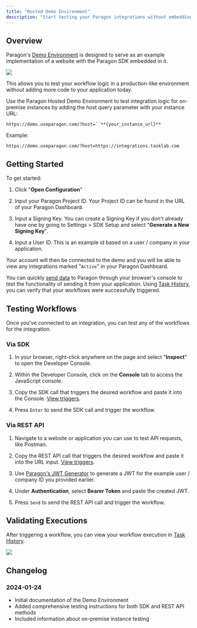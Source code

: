```yaml
---
title: "Hosted Demo Environment"
description: "Start testing your Paragon integrations without embedding our SDK"
---
```


## Overview

Paragon's [Demo Environment](https://demo.useparagon.com/) is designed to serve as an example implementation of a website with the Paragon SDK embedded in it.

<Frame>
  <img src="/images/demo-1.avif"/>
</Frame>

This allows you to test your workflow logic in a production-like environment without adding more code to your application today.

<CardGroup>
  <Card
    title="Paragon - Demo Mode"
    icon="play"
    href="https://demo.useparagon.com"
    horizontal
  />
</CardGroup>
<Accordion
  title="Testing an On-Premise Instnace?"
>
Use the Paragon Hosted Demo Environment to test integration logic for on-premise instances by adding the host query parameter with your instance URL:

`https://demo.useparagon.com/?host=``**{your_instance_url}**`

Example:

`https://demo.useparagon.com/?host=https://integrations.tasklab.com`
</Accordion>


## Getting Started

To get started:

1.  Click "**Open Configuration**"

2.  Input your Paragon Project ID. Your Project ID can be found in the URL of your Paragon Dashboard.

3.  Input a Signing Key. You can create a Signing Key if you don't already have one by going to Settings > SDK Setup and select "**Generate a New Signing Key**".

4.  Input a User ID. This is an example id based on a user / company in your application.


Your account will then be connected to the demo and you will be able to view any integrations marked "`Active`" in your Paragon Dashboard.

You can quickly [send data](/workflows/triggers) to Paragon through your browser's console to test the functionality of sending it from your application. Using [Task History](https://docs.useparagon.com/workflows/viewing-task-history), you can verify that your workflows were successfully triggered.

## Testing Workflows

Once you've connected to an integration, you can test any of the workflows for the integration.

### Via SDK

1.  In your browser, right-click anywhere on the page and select "**Inspect**" to open the Developer Console.

2.  Within the Developer Console, click on the **Console** tab to access the JavaScript console.

3.  Copy the SDK call that triggers the desired workflow and paste it into the Console. [View triggers](/workflows/triggers).

4.  Press `Enter` to send the SDK call and trigger the workflow.


### Via REST API

1.  Navigate to a website or application you can use to test API requests, like Postman.

2.  Copy the REST API call that triggers the desired workflow and paste it into the URL input. [View triggers](/workflows/triggers).

3.  Use [Paragon's JWT Generator](https://jwt.useparagon.com/) to generate a JWT for the example user / company ID you provided earlier.

4.  Under **Authentication**, select **Bearer Token** and paste the created JWT.

5.  Press `Send` to send the REST API call and trigger the workflow.


## Validating Executions


After triggering a workflow, you can view your workflow execution in [Task History](/monitoring/viewing-task-history).

<Frame>
  <img src="/images/demo-2.avif"/>
</Frame>

## Changelog

### 2024-01-24
- Initial documentation of the Demo Environment
- Added comprehensive testing instructions for both SDK and REST API methods
- Included information about on-premise instance testing